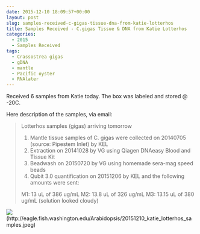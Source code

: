 ```yaml
---
date: 2015-12-10 18:09:57+00:00
layout: post
slug: samples-received-c-gigas-tissue-dna-from-katie-lotterhos
title: Samples Received - C.gigas Tissue & DNA from Katie Lotterhos
categories:
  - 2015
  - Samples Received
tags:
  - Crassostrea gigas
  - gDNA
  - mantle
  - Pacific oyster
  - RNAlater
---
```


Received 6 samples from Katie today. The box was labeled and stored @ -20C.



Here description of the samples, via email:









<blockquote>Lotterhos samples (gigas) arriving tomorrow

1) Mantle tissue samples of C. gigas were collected on 20140705 (source: Pipestem Inlet) by KEL
2) Extraction on 20141028 by VG using Qiagen DNAeasy Blood and Tissue Kit
3) Beadwash on 20150720 by VG using homemade sera-mag speed beads
4) Qubit 3.0 quantification on 20151206 by KEL and the following amounts were sent:

M1: 13 uL of 386 ug/mL
M2: 13.8 uL of 326 ug/mL
M3: 13.15 uL of 380 ug/mL (solution looked cloudy)</blockquote>




![](https://eagle.fish.washington.edu/Arabidopsis/20151210_katie_lotterhos_samples.jpeg)(http://eagle.fish.washington.edu/Arabidopsis/20151210_katie_lotterhos_samples.jpeg)






